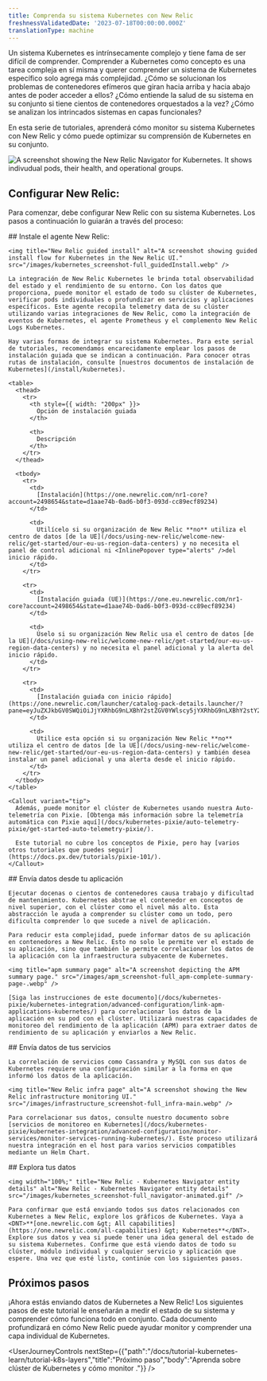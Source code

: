 ```yaml
---
title: Comprenda su sistema Kubernetes con New Relic
freshnessValidatedDate: '2023-07-18T00:00:00.000Z'
translationType: machine
---
```


Un sistema Kubernetes es intrínsecamente complejo y tiene fama de ser difícil de comprender. Comprender a Kubernetes como concepto es una tarea compleja en sí misma y querer comprender un sistema de Kubernetes específico solo agrega más complejidad. ¿Cómo se solucionan los problemas de contenedores efímeros que giran hacia arriba y hacia abajo antes de poder acceder a ellos? ¿Cómo entiende la salud de su sistema en su conjunto si tiene cientos de contenedores orquestados a la vez? ¿Cómo se analizan los intrincados sistemas en capas funcionales?

En esta serie de tutoriales, aprenderá cómo monitor su sistema Kubernetes con New Relic y cómo puede optimizar su comprensión de Kubernetes en su conjunto.

<img title="New Relic Navigator" alt="A screenshot showing the New Relic Navigator for Kubernetes. It shows indivudual pods, their health, and operational groups." src="/images/kubernetes_screenshot-full_navigator-main.webp" />

## Configurar New Relic:

Para comenzar, debe configurar New Relic con su sistema Kubernetes. Los pasos a continuación lo guiarán a través del proceso:

<Steps>
  <Step>
    ## Instale el agente New Relic:

    <img title="New Relic guided install" alt="A screenshot showing guided install flow for Kubernetes in the New Relic UI." src="/images/kubernetes_screenshot-full_guidedInstall.webp" />

    La integración de New Relic Kubernetes le brinda total observabilidad del estado y el rendimiento de su entorno. Con los datos que proporciona, puede monitor el estado de todo su clúster de Kubernetes, verificar pods individuales o profundizar en servicios y aplicaciones específicos. Este agente recopila telemetry data de su clúster utilizando varias integraciones de New Relic, como la integración de eventos de Kubernetes, el agente Prometheus y el complemento New Relic Logs Kubernetes.

    Hay varias formas de integrar su sistema Kubernetes. Para este serial de tutoriales, recomendamos encarecidamente emplear los pasos de instalación guiada que se indican a continuación. Para conocer otras rutas de instalación, consulte [nuestros documentos de instalación de Kubernetes](/install/kubernetes).

    <table>
      <thead>
        <tr>
          <th style={{ width: "200px" }}>
            Opción de instalación guiada
          </th>

          <th>
            Descripción
          </th>
        </tr>
      </thead>

      <tbody>
        <tr>
          <td>
            [Instalación](https://one.newrelic.com/nr1-core?account=2498654&state=d1aae74b-0ad6-b0f3-093d-cc89ecf89234)
          </td>

          <td>
            Utilícelo si su organización de New Relic **no** utiliza el centro de datos [de la UE](/docs/using-new-relic/welcome-new-relic/get-started/our-eu-us-region-data-centers) y no necesita el panel de control adicional ni <InlinePopover type="alerts" />del inicio rápido.
          </td>
        </tr>

        <tr>
          <td>
            [Instalación guiada (UE)](https://one.eu.newrelic.com/nr1-core?account=2498654&state=d1aae74b-0ad6-b0f3-093d-cc89ecf89234)
          </td>

          <td>
            Úselo si su organización New Relic usa el centro de datos [de la UE](/docs/using-new-relic/welcome-new-relic/get-started/our-eu-us-region-data-centers) y no necesita el panel adicional y la alerta del inicio rápido.
          </td>
        </tr>

        <tr>
          <td>
            [Instalación guiada con inicio rápido](https://one.newrelic.com/launcher/catalog-pack-details.launcher/?pane=eyJuZXJkbGV0SWQiOiJjYXRhbG9nLXBhY2stZGV0YWlscy5jYXRhbG9nLXBhY2stY29udGVudHMiLCJxdWlja3N0YXJ0SWQiOiI4OGE3OWY1Mi04MWMxLTRmYTItOTlmOC0zY2I1YjAxMmYxNjAifQ==)
          </td>

          <td>
            Utilice esta opción si su organización New Relic **no** utiliza el centro de datos [de la UE](/docs/using-new-relic/welcome-new-relic/get-started/our-eu-us-region-data-centers) y también desea instalar un panel adicional y una alerta desde el inicio rápido.
          </td>
        </tr>
      </tbody>
    </table>

    <Callout variant="tip">
      Además, puede monitor el clúster de Kubernetes usando nuestra Auto-telemetría con Pixie. [Obtenga más información sobre la telemetría automática con Pixie aquí](/docs/kubernetes-pixie/auto-telemetry-pixie/get-started-auto-telemetry-pixie/).

      Este tutorial no cubre los conceptos de Pixie, pero hay [varios otros tutoriales que puedes seguir](https://docs.px.dev/tutorials/pixie-101/).
    </Callout>
  </Step>

  <Step>
    ## Envía datos desde tu aplicación

    Ejecutar docenas o cientos de contenedores causa trabajo y dificultad de mantenimiento. Kubernetes abstrae el contenedor en conceptos de nivel superior, con el clúster como el nivel más alto. Esta abstracción le ayuda a comprender su clúster como un todo, pero dificulta comprender lo que sucede a nivel de aplicación.

    Para reducir esta complejidad, puede informar datos de su aplicación en contenedores a New Relic. Esto no solo le permite ver el estado de su aplicación, sino que también le permite correlacionar los datos de la aplicación con la infraestructura subyacente de Kubernetes.

    <img title="apm summary page" alt="A screenshot depicting the APM summary page." src="/images/apm_screenshot-full_apm-complete-summary-page-.webp" />

    [Siga las instrucciones de este documento](/docs/kubernetes-pixie/kubernetes-integration/advanced-configuration/link-apm-applications-kubernetes/) para correlacionar los datos de la aplicación en su pod con el clúster. Utilizará nuestras capacidades de monitoreo del rendimiento de la aplicación (APM) para extraer datos de rendimiento de su aplicación y enviarlos a New Relic.
  </Step>

  <Step>
    ## Envía datos de tus servicios

    La correlación de servicios como Cassandra y MySQL con sus datos de Kubernetes requiere una configuración similar a la forma en que informó los datos de la aplicación.

    <img title="New Relic infra page" alt="A screenshot showing the New Relic infrastructure monitoring UI." src="/images/infrastructure_screenshot-full_infra-main.webp" />

    Para correlacionar sus datos, consulte nuestro documento sobre [servicios de monitoreo en Kubernetes](/docs/kubernetes-pixie/kubernetes-integration/advanced-configuration/monitor-services/monitor-services-running-kubernetes/). Este proceso utilizará nuestra integración en el host para varios servicios compatibles mediante un Helm Chart.
  </Step>

  <Step>
    ## Explora tus datos

    <img width="100%;" title="New Relic - Kubernetes Navigator entity details" alt="New Relic - Kubernetes Navigator entity details" src="/images/kubernetes_screenshot-full_navigator-animated.gif" />

    Para confirmar que está enviando todos sus datos relacionados con Kubernetes a New Relic, explore los gráficos de Kubernetes. Vaya a <DNT>**[one.newrelic.com &gt; All capabilities](https://one.newrelic.com/all-capabilities) &gt; Kubernetes**</DNT>. Explore sus datos y vea si puede tener una idea general del estado de su sistema Kubernetes. Confirme que está viendo datos de todo su clúster, módulo individual y cualquier servicio y aplicación que espere. Una vez que esté listo, continúe con los siguientes pasos.
  </Step>
</Steps>

## Próximos pasos

¡Ahora estás enviando datos de Kubernetes a New Relic! Los siguientes pasos de este tutorial le enseñarán a medir el estado de su sistema y comprender cómo funciona todo en conjunto. Cada documento profundizará en cómo New Relic puede ayudar monitor y comprender una capa individual de Kubernetes.

<UserJourneyControls nextStep={{"path":"/docs/tutorial-kubernetes-learn/tutorial-k8s-layers","title":"Próximo paso","body":"Aprenda sobre clúster de Kubernetes y cómo monitor ."}} />